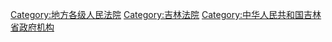 [[Category:地方各级人民法院|Category:地方各级人民法院]]
[[Category:吉林法院|Category:吉林法院]]
[[Category:中华人民共和国吉林省政府机构|Category:中华人民共和国吉林省政府机构]]
